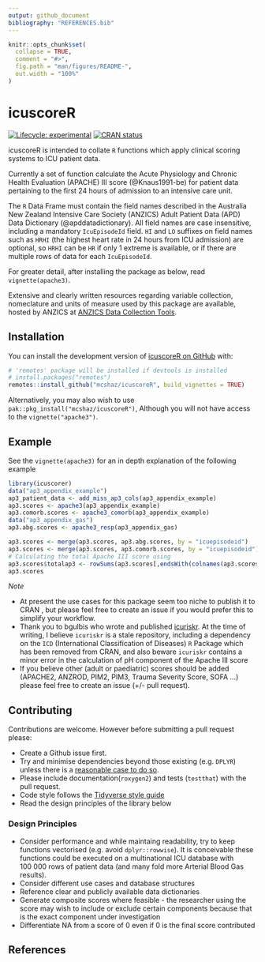 ```yaml
---
output: github_document
bibliography: "REFERENCES.bib"
---
```


<!-- README.md is generated from README.Rmd. Please edit that file -->

```r
knitr::opts_chunk$set(
  collapse = TRUE,
  comment = "#>",
  fig.path = "man/figures/README-",
  out.width = "100%"
)
```

# icuscoreR

<!-- badges: start -->
[![Lifecycle: experimental](https://img.shields.io/badge/lifecycle-experimental-orange.svg)](https://lifecycle.r-lib.org/articles/stages.html#experimental)
[![CRAN status](https://www.r-pkg.org/badges/version/icuscoreR)](https://CRAN.R-project.org/package=icuscoreR)
<!-- badges: end -->

icuscoreR is intended to collate `R` functions which apply clinical scoring systems to ICU patient data.

Currently a set of function calculate the Acute Physiology and Chronic Health Evaluation
(APACHE) III score (@Knaus1991-be) for patient data pertaining to the first 24 hours of
admission to an intensive care unit.

The `R` Data Frame must contain the field names described in the
Australia New Zealand Intensive Care Society (ANZICS) Adult Patient Data (APD)
Data Dictionary (@apddatadictionary). All field names are case insensitive, including a mandatory `IcuEpisodeId` field. `HI` and `LO` suffixes on field names such as `HRHI` (the highest heart rate in 24 hours from ICU admission) are optional, so `HRHI` can be `HR` if only 1 extreme is available, or if there are multiple rows of data for each `IcuEpisodeId`.

For greater detail, after installing the package as below, read `vignette(apache3)`.

Extensive and clearly written resources regarding variable collection, nomeclature and units of measure used by this package are available, hosted by ANZICS at
[ANZICS Data Collection Tools](https://www.anzics.org/data-collection-tools/).

## Installation

You can install the development version of [icuscoreR on GitHub](https://github.com/mcshaz/icuscoreR) with:

``` r
# 'remotes' package will be installed if devtools is installed
# install.packages("remotes")  
remotes::install_github("mcshaz/icuscoreR", build_vignettes = TRUE)
```

Alternatively, you may also wish to use `pak::pkg_install("mcshaz/icuscoreR")`, Although you will not have access to the `vignette("apache3")`.

## Example

See the `vignette(apache3)` for an in depth explanation of the following example

```r
library(icuscorer)
data("ap3_appendix_example")
ap3_patient_data <- add_miss_ap3_cols(ap3_appendix_example)
ap3.scores <- apache3(ap3_appendix_example)
ap3.comorb.scores <- apache3_comorb(ap3_appendix_example)
data("ap3_appendix_gas")
ap3.abg.scores <- apache3_resp(ap3_appendix_gas)

ap3.scores <- merge(ap3.scores, ap3.abg.scores, by = "icuepisodeid")
ap3.scores <- merge(ap3.scores, ap3.comorb.scores, by = "icuepisodeid")
# Calculating the total Apache III score using
ap3.scores$totalap3 <- rowSums(ap3.scores[,endsWith(colnames(ap3.scores), 'ap3score')], na.rm = TRUE)
ap3.scores
```

*Note*

- At present the use cases for this package seem too niche to publish it to CRAN
, but please feel free to create an issue if you would prefer this to simplify
your workflow.
- Thank you to bgulbis who wrote and published [icuriskr](https://github.com/bgulbis/icuriskr).
At the time of writing, I believe `icuriskr` is a stale repository, including a
dependency on the `ICD` (International Classification of Diseases) `R` Package
which has been removed from CRAN, and also beware `icuriskr` contains a minor 
error in the calculation of pH component of the Apache III score
- If you believe other (adult or paediatric) scores should be added
(APACHE2, ANZROD, PIM2, PIM3, Trauma Severity Score, SOFA ...) please feel free to create an
issue (+/- pull request).

## Contributing
Contributions are welcome. However before submitting a pull request please:

- Create a Github issue first.
- Try and minimise dependencies beyond those existing (e.g. `DPLYR`) unless
there is a [reasonable case to do so](https://r-pkgs.org/dependencies-mindset-background.html).
- Please include documentation(`roxygen2`) and tests (`testthat`) with the pull
request.
- Code style follows the [Tidyverse style guide](https://style.tidyverse.org/)
- Read the design principles of the library below

### Design Principles
- Consider performance and while maintaing readability, try to keep functions
vectorised (e.g. avoid `dplyr::rowwise`). It is conceivable these functions
could be executed on a multinational ICU database with 100&nbsp;000 rows of patient
data (and many fold more Arterial Blood Gas results).
- Consider different use cases and database structures
- Reference clear and publicly available data dictionaries
- Generate composite scores where feasible - the researcher using the score may
wish to include or exclude certain components because that is the exact component
under investigation
- Differentiate NA from a score of 0 even if 0 is the final score contributed

## References
